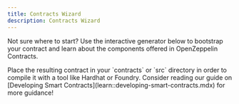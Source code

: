 ```yaml
---
title: Contracts Wizard
description: Contracts Wizard
---
```


Not sure where to start? Use the interactive generator below to bootstrap your
contract and learn about the components offered in OpenZeppelin Contracts.

<Callout>
Place the resulting contract in your `contracts` or `src` directory in order to compile it with a tool like Hardhat or Foundry. Consider reading our guide on [Developing Smart Contracts](learn::developing-smart-contracts.mdx) for more guidance!
</Callout>

<script async src="https://wizard.openzeppelin.com/build/embed.js"></script>

<oz-wizard style="display: block; min-height: 40rem;"></oz-wizard>
